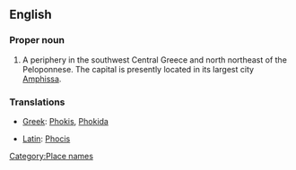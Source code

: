 ==English==

===Proper noun===
{{wikipedia}}
{{en-proper noun}}

# A periphery in the southwest Central Greece and north northeast of the Peloponnese.  The capital is presently located in its largest city [[Amphissa]].

===Translations===
{{top}}
*[[Greek]]: [[Phokis]], [[Phokida]]
{{mid}}
*[[Latin]]: [[Phocis]]
{{bottom}}

[[Category:Place names]]